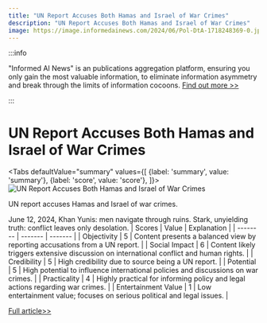 ```yaml
---
title: "UN Report Accuses Both Hamas and Israel of War Crimes"
description: "UN Report Accuses Both Hamas and Israel of War Crimes"
image: https://image.informedainews.com/2024/06/Pol-DtA-1718248369-0.jpg
---
```



:::info

"Informed AI News" is an publications aggregation platform, ensuring you only gain the most valuable information, to eliminate information asymmetry and break through the limits of information cocoons.  [Find out more >>](/docs/guides)

:::

# UN Report Accuses Both Hamas and Israel of War Crimes


<Tabs
	defaultValue="summary"
	values={[
	{label: 'summary', value: 'summary'},
	{label: 'score', value: 'score'},
]}>
<TabItem value="summary">
<img
  src="https://image.informedainews.com/2024/06/Pol-DtA-1718248369-0.jpg"
  alt="UN Report Accuses Both Hamas and Israel of War Crimes"
/>



UN report accuses Hamas and Israel of war crimes. 

June 12, 2024, Khan Yunis: men navigate through ruins. Stark, unyielding truth: conflict leaves only desolation.
</TabItem>
<TabItem value="score">
	| Scores     | Value   | Explanation |
	| -------- | ------- | ------- |
	| Objectivity  | 5    | Content presents a balanced view by reporting accusations from a UN report.    |
	| Social Impact | 6     | Content likely triggers extensive discussion on international conflict and human rights.    |
	| Credibility    | 5    | High credibility due to source being a UN report.    |
	| Potential    | 5    | High potential to influence international policies and discussions on war crimes.    |
	| Practicality    | 4    | Highly practical for informing policy and legal actions regarding war crimes.    |
	| Entertainment Value    | 1    | Low entertainment value; focuses on serious political and legal issues.    |
</TabItem>
</Tabs>

[Full article>>](https://www.theguardian.com/world/live/2024/jun/12/israel-gaza-war-middle-east-hamas-ceasefire-deal-lebanon-hezbollah)
